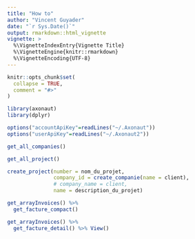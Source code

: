 ---
title: "How to"
author: "Vincent Guyader"
date: "`r Sys.Date()`"
output: rmarkdown::html_vignette
vignette: >
  %\VignetteIndexEntry{Vignette Title}
  %\VignetteEngine{knitr::rmarkdown}
  %\VignetteEncoding{UTF-8}
---

```{r setup, include = FALSE}
knitr::opts_chunk$set(
  collapse = TRUE,
  comment = "#>"
)
```


```{r include=FALSE}
library(axonaut)
library(dplyr)

options("accountApiKey"=readLines("~/.Axonaut"))
options("userApiKey"=readLines("~/.Axonaut2"))
```



```{r}
get_all_companies()

```

```{r}
get_all_project()
```


```{r eval=FALSE}
create_project(number = nom_du_projet,
               company_id = create_companie(name = client),
               # company_name = client,
               name = description_du_projet)
```



```{r}
get_arrayInvoices() %>% 
  get_facture_compact()  
```


```{r}
get_arrayInvoices() %>% 
  get_facture_detail() %>% View()
```
